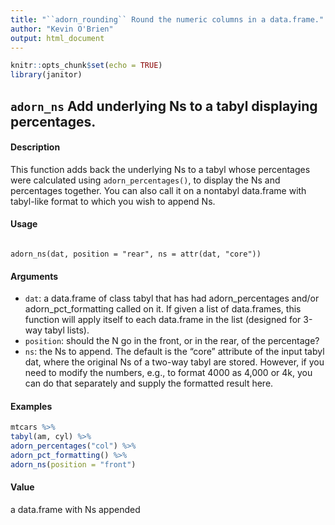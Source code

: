 ```yaml
---
title: "``adorn_rounding`` Round the numeric columns in a data.frame."
author: "Kevin O'Brien"
output: html_document
---
```


```r
knitr::opts_chunk$set(echo = TRUE)
library(janitor)
```

## ``adorn_ns`` Add underlying Ns to a tabyl displaying percentages.

#### Description
This function adds back the underlying Ns to a tabyl whose percentages were calculated using ``adorn_percentages()``, to display the Ns and percentages together. You can also call it on a nontabyl
data.frame with tabyl-like format to which you wish to append Ns.

#### Usage 

<pre><code>
adorn_ns(dat, position = "rear", ns = attr(dat, "core"))
</code></pre> 

#### Arguments
* ``dat``: a data.frame of class tabyl that has had adorn_percentages and/or adorn_pct_formatting
called on it. If given a list of data.frames, this function will apply itself to each data.frame in the list (designed for 3-way tabyl lists).
* ``position``: should the N go in the front, or in the rear, of the percentage?
* ``ns``: the Ns to append. The default is the "core" attribute of the input tabyl dat, where the original Ns of a two-way tabyl are stored. However, if you need to modify the numbers, e.g., to format 4000 as 4,000 or 4k, you can do that separately and
supply the formatted result here.


#### Examples

```r
mtcars %>%
tabyl(am, cyl) %>%
adorn_percentages("col") %>%
adorn_pct_formatting() %>%
adorn_ns(position = "front")
```

#### Value
a data.frame with Ns appended
